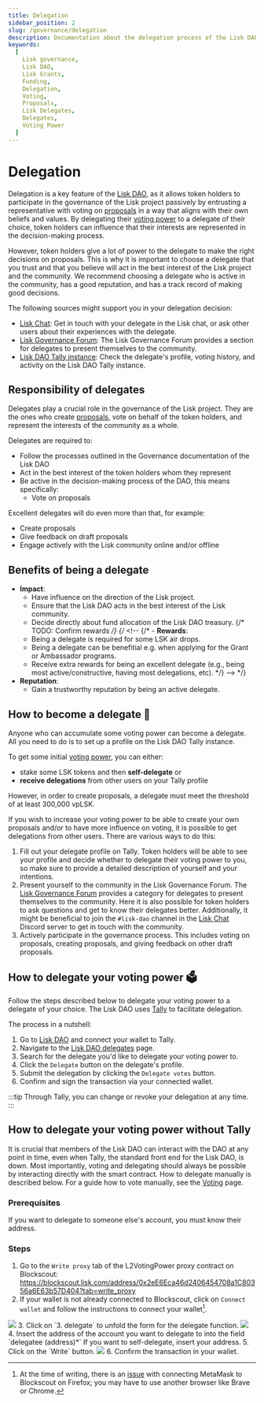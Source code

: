 ```yaml
---
title: Delegation
sidebar_position: 2
slug: /governance/delegation
description: Documentation about the delegation process of the Lisk DAO.
keywords:
  [
    Lisk governance,
    Lisk DAO,
    Lisk Grants,
    Funding,
    Delegation,
    Voting,
    Proposals,
    Lisk Delegates,
    Delegates,
    Voting Power
  ]
---
```




# Delegation
Delegation is a key feature of the [Lisk DAO](overview), as it allows token holders to participate in the governance of the Lisk project passively by entrusting a representative with voting on [proposals](overview#proposals) in a way that aligns with their own beliefs and values.
By delegating their [voting power](overview#voting-power) to a delegate of their choice, token holders can influence that their interests are represented in the decision-making process.

However, token holders give a lot of power to the delegate to make the right decisions on proposals.
This is why it is important to choose a delegate that you trust and that you believe will act in the best interest of the Lisk project and the community.
We recommend choosing a delegate who is active in the community, has a good reputation, and has a track record of making good decisions.

The following sources might support you in your delegation decision:

- [Lisk Chat](https://lisk.chat): Get in touch with your delegate in the Lisk chat, or ask other users about their experiences with the delegate.
- [Lisk Governance Forum](https://forum.lisk.com/c/delegates/): The Lisk Governance Forum provides a section for delegates to present themselves to the community.
- [Lisk DAO Tally instance](https://www.tally.xyz/gov/lisk): Check the delegate's profile, voting history, and activity on the Lisk DAO Tally instance.

## Responsibility of delegates
Delegates play a crucial role in the governance of the Lisk project.
They are the ones who create [proposals](overview#proposals), vote on behalf of the token holders, and represent the interests of the community as a whole.

Delegates are required to:

- Follow the processes outlined in the Governance documentation of the Lisk DAO
- Act in the best interest of the token holders whom they represent
- Be active in the decision-making process of the DAO, this means specifically:
  - Vote on proposals

Excellent delegates will do even more than that, for example:

- Create proposals
- Give feedback on draft proposals
- Engage actively with the Lisk community online and/or offline

## Benefits of being a delegate

- **Impact**: 
  - Have influence on the direction of the Lisk project.
  - Ensure that the Lisk DAO acts in the best interest of the Lisk community.
  - Decide directly about fund allocation of the Lisk DAO treasury.
  {/* TODO: Confirm rewards */}
{/* <!-- {/* - **Rewards**:
  - Being a delegate is required for some LSK air drops.
  - Being a delegate can be benefitial e.g. when applying for the Grant or Ambassador programs.
  - Receive extra rewards for being an excellent delegate (e.g., being most active/constructive, having most delegations, etc). */} --> */}
- **Reputation**:
  - Gain a trustworthy reputation by being an active delegate.

## How to become a delegate 🚀

Anyone who can accumulate some voting power can become a delegate.
All you need to do is to set up a profile on the Lisk DAO Tally instance.

To get some initial [voting power](overview#voting-power), you can either: 

* stake some LSK tokens and then **self-delegate** or
* **receive delegations** from other users on your Tally profile

However, in order to create proposals, a delegate must meet the threshold of at least 300,000 vpLSK.

If you wish to increase your voting power to be able to create your own proposals and/or to have more influence on voting, it is possible to get delegations from other users.
There are various ways to do this:

1. Fill out your delegate profile on Tally.
Token holders will be able to see your profile and decide whether to delegate their voting power to you, so make sure to provide a detailed description of yourself and your intentions.
2. Present yourself to the community in the Lisk Governance Forum.
The [Lisk Governance Forum](https://forum.lisk.com/c/delegates) provides a category for delegates to present themselves to the community.
Here it is also possible for token holders to ask questions and get to know their delegates better.
Additionally, it might be beneficial to join the `#lisk-dao` channel in the [Lisk Chat](https://lisk.chat) Discord server to get in touch with the community.
3. Actively participate in the governance process.
This includes voting on proposals, creating proposals, and giving feedback on other draft proposals.

## How to delegate your voting power 🗳️

Follow the steps described below to delegate your voting power to a delegate of your choice.
The Lisk DAO uses [Tally](https://www.tally.xyz/) to facilitate delegation. 

The process in a nutshell:
1. Go to [Lisk DAO](https://www.tally.xyz/gov/lisk) and connect your wallet to Tally. 
2. Navigate to the [Lisk DAO delegates](https://www.tally.xyz/gov/lisk/delegates) page.
3. Search for the delegate you'd like to delegate your voting power to.
4. Click the `Delegate` button on the delegate's profile.
5. Submit the delegation by clicking the `Delegate votes` button.
6. Confirm and sign the transaction via your connected wallet.

:::tip
Through Tally, you can change or revoke your delegation at any time. 
:::

## How to delegate your voting power without Tally

It is crucial that members of the Lisk DAO can interact with the DAO at any point in time, even when Tally, the standard front end for the Lisk DAO, is down.
Most importantly, voting and delegating should always be possible by interacting directly with the smart contract.
How to delegate manually is described below.
For a guide how to vote manually, see the [Voting](voting) page.

### Prerequisites

If you want to delegate to someone else's account, you must know their address.

### Steps

1. Go to the `Write proxy` tab of the L2VotingPower proxy contract on Blockscout: https://blockscout.lisk.com/address/0x2eE6Eca46d2406454708a1C80356a6E63b57D404?tab=write_proxy
2. If your wallet is not already connected to Blockscout, click on `Connect wallet` and follow the instructions to connect your wallet[^1].
  <img src={delegateConnect}/>
3. Click on `3. delegate` to unfold the form for the delegate function.
  <img src={delegateSelect}/>
4. Insert the address of the account you want to delegate to into the field `delegatee (address)*`
 If you want to self-delegate, insert your address.
5. Click on the `Write` button.
  <img src={delegateSubmit}/>
6. Confirm the transaction in your wallet.

[^1]: At the time of writing, there is an [issue](https://github.com/blockscout/frontend/issues/2059) with connecting MetaMask to Blockscout on Firefox;
you may have to use another browser like Brave or Chrome.